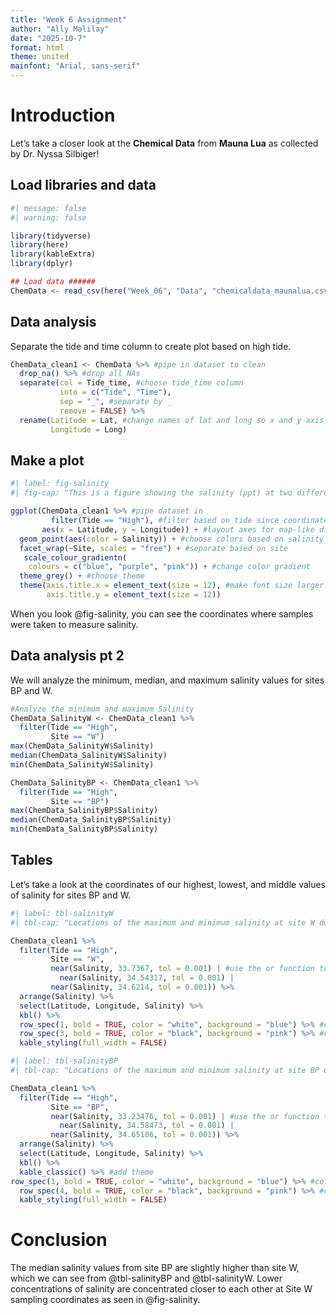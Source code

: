 ```yaml
---
title: "Week 6 Assignment"
author: "Ally Malilay"
date: "2025-10-7"
format: html
theme: united
mainfont: "Arial, sans-serif"
---
```


# Introduction
Let's take a closer look at the **Chemical Data** from **Mauna Lua** as collected by Dr. Nyssa Silbiger!

## Load libraries and data

```r
#| message: false
#| warning: false

library(tidyverse)
library(here)
library(kableExtra)
library(dplyr)

## Load data ######
ChemData <- read_csv(here("Week_06", "Data", "chemicaldata_maunalua.csv"))
```

## Data analysis
Separate the tide and time column to create plot based on high tide.

```r
ChemData_clean1 <- ChemData %>% #pipe in dataset to clean
  drop_na() %>% #drop all NAs
  separate(col = Tide_time, #choose tide_time column
           into = c("Tide", "Time"), 
           sep = "_", #separate by _
           remove = FALSE) %>%
  rename(Latitude = Lat, #change names of lat and long so x and y axis in plot output are clear
         Longitude = Long)
```

## Make a plot

```r
#| label: fig-salinity
#| fig-cap: "This is a figure showing the salinity (ppt) at two different sites in Mauna Lua at sampling coordinates during high tide"

ggplot(ChemData_clean1 %>% #pipe dataset in
         filter(Tide == "High"), #filter based on tide since coordinates are distributed due to tide
       aes(x = Latitude, y = Longitude)) + #layout axes for map-like distribution
  geom_point(aes(color = Salinity)) + #choose colors based on salinity
  facet_wrap(~Site, scales = "free") + #separate based on site
   scale_colour_gradientn(
    colours = c("blue", "purple", "pink")) + #change color gradient 
  theme_grey() + #choose theme 
  theme(axis.title.x = element_text(size = 12), #make font size larger
        axis.title.y = element_text(size = 12))
```
When you look @fig-salinity, you can see the coordinates where samples were taken to measure salinity. 

## Data analysis pt 2
We will analyze the minimum, median, and maximum salinity values for sites BP and W.
```r
#Analyze the minimum and maximum Salinity
ChemData_SalinityW <- ChemData_clean1 %>% 
  filter(Tide == "High",
         Site == "W") 
max(ChemData_SalinityW$Salinity)
median(ChemData_SalinityW$Salinity)
min(ChemData_SalinityW$Salinity)

ChemData_SalinityBP <- ChemData_clean1 %>% 
  filter(Tide == "High",
         Site == "BP") 
max(ChemData_SalinityBP$Salinity)
median(ChemData_SalinityBP$Salinity)
min(ChemData_SalinityBP$Salinity)
```

## Tables 
Let's take a look at the coordinates of our highest, lowest, and middle values of salinity for sites BP and W. 
```r
#| label: tbl-salinityW
#| tbl-cap: "Locations of the maximum and minimum salinity at site W during high tide"

ChemData_clean1 %>%
  filter(Tide == "High",
         Site == "W",
         near(Salinity, 33.7367, tol = 0.001) | #use the or function to include min/med/max salinity
           near(Salinity, 34.54317, tol = 0.001) |
         near(Salinity, 34.6214, tol = 0.001)) %>%
  arrange(Salinity) %>%
  select(Latitude, Longitude, Salinity) %>%
  kbl() %>%
  row_spec(1, bold = TRUE, color = "white", background = "blue") %>% #color in correspondence w plot
  row_spec(3, bold = TRUE, color = "black", background = "pink") %>% #color in correspondce w plot
  kable_styling(full_width = FALSE)
```



```r
#| label: tbl-salinityBP
#| tbl-cap: "Locations of the maximum and minimum salinity at site BP during high tide"

ChemData_clean1 %>%
  filter(Tide == "High",
         Site == "BP",
         near(Salinity, 33.23476, tol = 0.001) | #use the or function to include min/max salinity
           near(Salinity, 34.58473, tol = 0.001) |
         near(Salinity, 34.65106, tol = 0.001)) %>%
  arrange(Salinity) %>%
  select(Latitude, Longitude, Salinity) %>%
  kbl() %>%
  kable_classic() %>% #add theme
row_spec(1, bold = TRUE, color = "white", background = "blue") %>% #color in correspondence w plot
  row_spec(4, bold = TRUE, color = "black", background = "pink") %>% #color in correspondce w plot
  kable_styling(full_width = FALSE)
```

# Conclusion
The median salinity values from site BP are slightly higher than site W, which we can see from @tbl-salinityBP and @tbl-salinityW. Lower concentrations of salinity are concentrated closer to each other at Site W sampling coordinates as seen in @fig-salinity.

